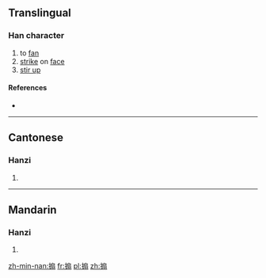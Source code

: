 {{also|煽}}
==Translingual==

===Han character===
{{Han char|rn=64|rad=手|as=10|sn=13|four=5302<sub>7</sub>|canj=手竹尸一 (QHSM), 手戈尸一 (QISM)|ids=⿰[[扌]][[扇]]}}

# to [[fan]]
# [[strike]] on [[face]]
# [[stir up]]

====References====
* {{Han ref|kx=0447.230|dkj=12502|dj=0798.150|hdz=31937.070|uh=6427|ud=25639|bh=DDB5|bd=56757}}

----

==Cantonese==

===Hanzi===
{{yue-hanzi|jyut=|y=sin3}}

# {{defn|lang=yue|sort=手10}}

----

==Mandarin==

===Hanzi===
{{cmn-hanzi|pin=[[shān]] ([[shan1]])|wg=shan<sup>1</sup>}}

# {{defn|lang=cmn|sort=手10}}

[[zh-min-nan:搧]]
[[fr:搧]]
[[pl:搧]]
[[zh:搧]]